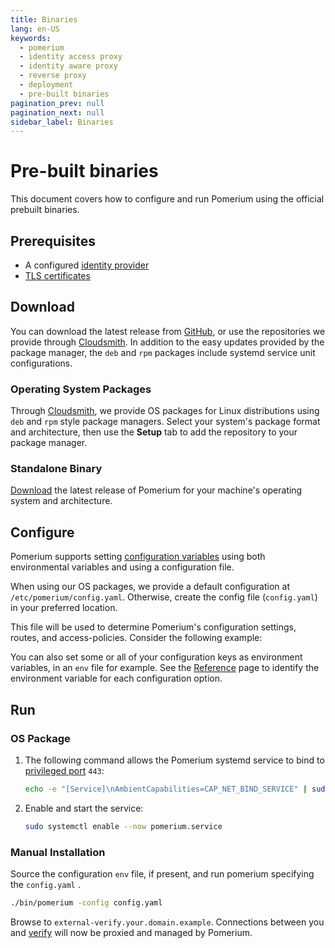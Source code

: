 ```yaml
---
title: Binaries
lang: en-US
keywords:
  - pomerium
  - identity access proxy
  - identity aware proxy
  - reverse proxy
  - deployment
  - pre-built binaries
pagination_prev: null
pagination_next: null
sidebar_label: Binaries
---
```



# Pre-built binaries

This document covers how to configure and run Pomerium using the official prebuilt binaries.

## Prerequisites

- A configured [identity provider]
- [TLS certificates]

## Download

You can download the latest release from [GitHub][download], or use the repositories we provide through [Cloudsmith][cloudsmith-repo]. In addition to the easy updates provided by the package manager, the `deb` and `rpm` packages include systemd service unit configurations.

### Operating System Packages

Through [Cloudsmith][cloudsmith-repo], we provide OS packages for Linux distributions using `deb` and `rpm` style package managers. Select your system's package format and architecture, then use the **Setup** tab to add the repository to your package manager.

### Standalone Binary

[Download] the latest release of Pomerium for your machine's operating system and architecture.

## Configure

Pomerium supports setting [configuration variables] using both environmental variables and using a configuration file.

When using our OS packages, we provide a default configuration at `/etc/pomerium/config.yaml`. Otherwise, create the config file (`config.yaml`) in your preferred location.

This file will be used to determine Pomerium's configuration settings, routes, and access-policies. Consider the following example:

<ConfigMinimal />

You can also set some or all of your configuration keys as environment variables, in an `env` file for example. See the [Reference] page to identify the environment variable for each configuration option.

## Run

### OS Package

1. The following command allows the Pomerium systemd service to bind to [privileged port] `443`:

   ```bash
   echo -e "[Service]\nAmbientCapabilities=CAP_NET_BIND_SERVICE" | sudo SYSTEMD_EDITOR=tee systemctl edit pomerium
   ```

1. Enable and start the service:

   ```bash
   sudo systemctl enable --now pomerium.service
   ```

### Manual Installation

Source the configuration `env` file, if present, and run pomerium specifying the `config.yaml` .

```bash
./bin/pomerium -config config.yaml
```

Browse to `external-verify.your.domain.example`. Connections between you and [verify] will now be proxied and managed by Pomerium.

[configuration variables]: /docs/reference
[download]: https://github.com/pomerium/pomerium/releases
[verify]: https://verify.pomerium.com/
[identity provider]: /docs/identity-providers
[tls certificates]: /docs/guides/certificates
[cloudsmith]: https://cloudsmith.io
[cloudsmith-repo]: https://cloudsmith.io/~pomerium/repos/pomerium/groups/
[reference]: /docs/reference
[privileged port]: https://www.w3.org/Daemon/User/Installation/PrivilegedPorts.html
